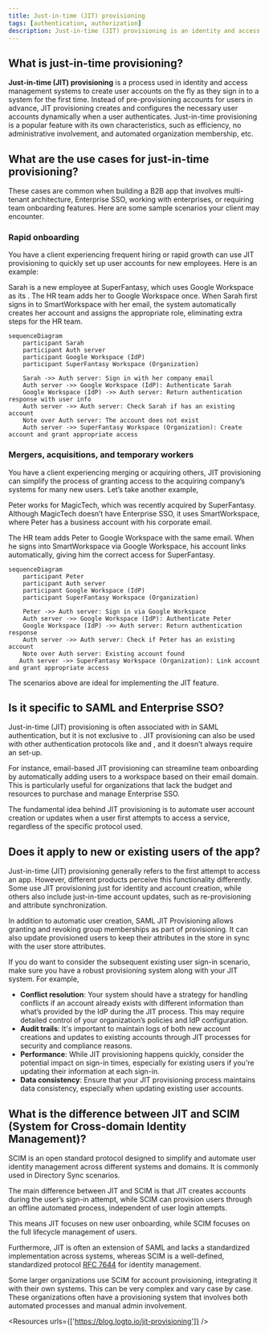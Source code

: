 ```yaml
---
title: Just-in-time (JIT) provisioning
tags: [authentication, authorization]
description: Just-in-time (JIT) provisioning is an identity and access management (IAM) process where user accounts are created dynamically and automatically when a user attempts to access a system or application for the first time. This approach helps streamline the onboarding process and ensures that user accounts are only created when needed, reducing administrative overhead and improving security.
---
```


## What is just-in-time provisioning?

**Just-in-time (JIT) provisioning** is a process used in identity and access management systems to create user accounts on the fly as they sign in to a system for the first time. Instead of pre-provisioning accounts for users in advance, JIT provisioning creates and configures the necessary user accounts dynamically when a user authenticates. Just-in-time provisioning is a popular feature with its own characteristics, such as efficiency, no administrative involvement, and automated organization membership, etc. 

## What are the use cases for just-in-time provisioning?

These cases are common when building a B2B app that involves multi-tenant architecture, Enterprise SSO, working with enterprises, or requiring team onboarding features. Here are some sample scenarios your client may encounter.

### Rapid onboarding

You have a client experiencing frequent hiring or rapid growth can use JIT provisioning to quickly set up user accounts for new employees. Here is an example:

Sarah is a new employee at SuperFantasy, which uses Google Workspace as its <Ref slug="identity-provider" />. The HR team adds her to Google Workspace once. When Sarah first signs in to SmartWorkspace with her email, the system automatically creates her account and assigns the appropriate role, eliminating extra steps for the HR team.

```mermaid
sequenceDiagram
    participant Sarah
    participant Auth server
    participant Google Workspace (IdP)
    participant SuperFantasy Workspace (Organization)

    Sarah ->> Auth server: Sign in with her company email
    Auth server ->> Google Workspace (IdP): Authenticate Sarah
    Google Workspace (IdP) ->> Auth server: Return authentication response with user info
    Auth server ->> Auth server: Check Sarah if has an existing account
    Note over Auth server: The account does not exist
    Auth server ->> SuperFantasy Workspace (Organization): Create account and grant appropriate access
```

### Mergers, acquisitions, and temporary workers

You have a client experiencing merging or acquiring others, JIT provisioning can simplify the process of granting access to the acquiring company’s systems for many new users. Let’s take another example,

Peter works for MagicTech, which was recently acquired by SuperFantasy. Although MagicTech doesn’t have Enterprise SSO, it uses SmartWorkspace, where Peter has a business account with his corporate email.

The HR team adds Peter to Google Workspace with the same email. When he signs into SmartWorkspace via Google Workspace, his account links automatically, giving him the correct access for SuperFantasy.

```mermaid
sequenceDiagram
    participant Peter
    participant Auth server
    participant Google Workspace (IdP)
    participant SuperFantasy Workspace (Organization)

    Peter ->> Auth server: Sign in via Google Workspace
    Auth server ->> Google Workspace (IdP): Authenticate Peter
    Google Workspace (IdP) ->> Auth server: Return authentication response
    Auth server ->> Auth server: Check if Peter has an existing account
    Note over Auth server: Existing account found
   Auth server ->> SuperFantasy Workspace (Organization): Link account and grant appropriate access
```

The scenarios above are ideal for implementing the JIT feature.

## Is it specific to SAML and Enterprise SSO?

Just-in-time (JIT) provisioning is often associated with <Ref slug="enterprise-sso" /> in SAML authentication, but it is not exclusive to <Ref slug="saml" />. JIT provisioning can also be used with other authentication protocols like <Ref slug="oauth-2.0" /> and <Ref slug="openid-connect" />, and it doesn’t always require an <Ref slug="enterprise-sso" /> set-up.

For instance, email-based JIT provisioning can streamline team onboarding by automatically adding users to a workspace based on their email domain. This is particularly useful for organizations that lack the budget and resources to purchase and manage Enterprise SSO.

The fundamental idea behind JIT provisioning is to automate user account creation or updates when a user first attempts to access a service, regardless of the specific protocol used.

## Does it apply to new or existing users of the app?

Just-in-time (JIT) provisioning generally refers to the first attempt to access an app. However, different products perceive this functionality differently. Some use JIT provisioning just for identity and account creation, while others also include just-in-time account updates, such as re-provisioning and attribute synchronization.

In addition to automatic user creation, SAML JIT Provisioning allows granting and revoking group memberships as part of provisioning. It can also update provisioned users to keep their attributes in the <Ref slug="service-provider" /> store in sync with the <Ref slug="identity-provider" /> user store attributes.

If you do want to consider the subsequent existing user sign-in scenario, make sure you have a robust provisioning system along with your JIT system. For example,

- **Conflict resolution**: Your system should have a strategy for handling conflicts if an account already exists with different information than what’s provided by the IdP during the JIT process. This may require detailed control of your organization’s policies and IdP configuration.
- **Audit trails**: It's important to maintain logs of both new account creations and updates to existing accounts through JIT processes for security and compliance reasons.
- **Performance**: While JIT provisioning happens quickly, consider the potential impact on sign-in times, especially for existing users if you're updating their information at each sign-in.
- **Data consistency**: Ensure that your JIT provisioning process maintains data consistency, especially when updating existing user accounts.

## What is the difference between JIT and SCIM (System for Cross-domain Identity Management)?

SCIM is an open standard protocol designed to simplify and automate user identity management across different systems and domains. It is commonly used in Directory Sync scenarios.

The main difference between JIT and SCIM is that JIT creates accounts during the user’s sign-in attempt, while SCIM can provision users through an offline automated process, independent of user login attempts.

This means JIT focuses on new user onboarding, while SCIM focuses on the full lifecycle management of users.

Furthermore, JIT is often an extension of SAML and lacks a standardized implementation across systems, whereas SCIM is a well-defined, standardized protocol [RFC 7644](https://datatracker.ietf.org/doc/html/rfc7644) for identity management.

Some larger organizations use SCIM for account provisioning, integrating it with their own systems. This can be very complex and vary case by case. These organizations often have a provisioning system that involves both automated processes and manual admin involvement.

<Resources urls={['https://blog.logto.io/jit-provisioning']} />

